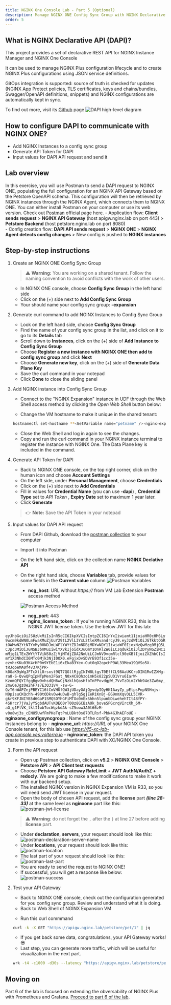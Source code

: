 ```yaml
---
title: NGINX One Console Lab - Part 5 (Optional)
description: Manage NGINX ONE Config Sync Group with NGINX Declarative API
order: 5
---
```


## What is NGINX Declarative API (DAPI)? 

This project provides a set of declarative REST API for NGINX Instance Manager and NGINX One Console

It can be used to manage NGINX Plus configuration lifecycle and to create NGINX Plus configurations using JSON service definitions.

GitOps integration is supported: source of truth is checked for updates (NGINX App Protect policies, TLS certificates, keys and chains/bundles, Swagger/OpenAPI definitions, snippets) and NGINX configurations are automatically kept in sync.

To find out more, visit its [Github](https://github.com/f5devcentral/NGINX-Declarative-API) page
![DAPI high-level diagram](media/part5-01.png)

## How to configure DAPI to communicate with NGINX ONE?

- Add NGINX Instances to a config sync group
- Generate API Token for DAPI
- Input values for DAPI API request and send it

## Lab overview

In this exercise, you will use Postman to send a DAPI request to NGINX ONE, populating the full configuration for an NGINX API Gateway based on the Petstore OpenAPI schema. 
This configuration will then be retrieved by NGINX instances through the NGINX Agent, which connects them to NGINX ONE. 
You can either install Postman on your computer or use its web version. Check out [Postman](https://www.postman.com/) official page here.
    - Application flow: **Client sends request** > **NGINX API Gateway** (host apigw.nginx.lab on port 443) > **Petstore Backend** (host petstore.nginx.lab on port 8080)  
    - Config creation flow: **DAPI API sends request** > **NGINX ONE** > **NGINX Agent detects config changes** > New config is pushed to **NGINX instances**
 
## Step-by-step instructions

1. Create an NGINX ONE Config Sync Group

    > :warning: **Warning:** You are working on a shared tenant. Follow the naming convention to avoid conflicts with the work of other users.
    - In NGINX ONE console, choose **Config Sync Group** in the left hand side
    - Click on the (+) side next to **Add Config Sync Group**
    - Your should name your config sync group: **<GetVariable name="petname" />-expansion**

1. Generate curl command to add NGINX Instances to Config Sync Group

    - Look on the left hand side, choose **Config Sync Group**
    - Find the name of your config sync group in the list, and click on it to go to its **Details** tab
    - Scroll down to **Instances**, click on the (+) side of **Add Instance to Config Sync Group**
    - Choose **Register a new instance with NGINX ONE then add to config sync group** and click **Next**
    - Choose **Generate new key**, click on the (+) side of **Generate Data Plane Key**
    - Save the curl command in your notepad
    - Click **Done** to close the sliding panel

1. Add NGINX instance into Config Sync Group
   
    - Connect to the "NGINX Expansion" instance in UDF through the Web Shell access method by clicking the *Open Web Shell* button below:

    <UDFComponent
        name="NGINX Expansion"
    />

    - Change the VM hostname to make it unique in the shared tenant: 
    ```bash
    hostnamectl set-hostname **<GetVariable name="petname" />-nginx-expansion**.
    ```
    - Close the Web Shell and log in again to see the changes.
    - Copy and run the curl command in your NGINX instance terminal to register the instance with NGINX One. The Data Plane key is included in the command.

1. Generate API Token for DAPI
    - Back to NGINX ONE console, on the top right corner, click on the human icon and choose **Account Settings** 
    - On the left side, under **Personal Management**, choose **Credentials** 
    - Click on the (+) side next to **Add Credentials**
    - Fill in values for **Credential Name** (you can use **<GetVariable name="petname" />-dapi**) , **Credential Type** set to *API Token* , **Expiry Date** set to maximum 1 year later.
    - Click **Generate**
    > :point_right: **Note:** Save the API Token in your notepad 

1. Input values for DAPI API request
    - From DAPI Github, download the [postman collection](https://raw.githubusercontent.com/f5devcentral/NGINX-Declarative-API/refs/heads/main/contrib/postman/NGINX%20Declarative%20API.postman_collection.json) to your computer
    - Import it into Postman
    - On the left hand side, click on the collection name **NGINX Declative API**
    - On the right hand side, choose **Variables** tab, provide values for some fields in the **Current value** column
        ![Postman Variables](media/part5-02.png)
        - **ncg_host**: URL without *https://* from VM Lab Extension **Postman** access method
        
        ![Postman Access Method](media/part5-03.png)
        - **ncg_port**: 443
        - **nginx_license_token** : If you're running NGINX R33, this is the NGINX JWT license token. Use the below JWT for this lab:

`eyJhbGciOiJSUzUxMiIsInR5cCI6IkpXVCIsImtpZCI6InYxIiwiamt1IjoiaHR0cHM6Ly9wcm9kdWN0LmFwaXMuZjUuY29tL2VlL3YxL2tleXMvandrcyJ9.eyJzdWIiOiJGTkktOGRiOWMwN2YtNTYxMy00NDJmLWFlYWYtZDJmNDBjMDYwNDY1IiwiaWF0IjoxNzQwMzg0MjQ5LCJpc3MiOiJGNSBJbmMuIiwiYXVkIjoidXJuOmY1OnRlZW0iLCJqdGkiOiJlZDYyNGZiMC1mMjg1LTExZWYtYTViNS0zZjVjMTdjZDA2NmUiLCJmNV9vcmRlcl90eXBlIjoiZXZhbCIsImY1X3NhdCI6MTc0Mjk3NjI0OX0.eFgjxDvSDVrE93f1cc35e-ezvhcKKu03K4rHP0m9YEbE1i6xEkaB3Yex-Out0qO2opcHP9WL33Meu19QVSo5X-tRJqoeMA0f4v37KjPR-k0GaK9yWgJFTcXtL8rsxst9QT7QGllRjgIkIW8LtgsT0EffCL98AaUKCroDIN1RwIZXMg-ra8-S-QvwQPqIpNTpMen2FGat_N0x4C8QhzoimH5x822pSUD1Vru6IarW-KzomQFQYIfgqBgw9vhsdQH6wCjNzklhQasHfbTnPPovdgpW_7VvTzOim2Yhb94e3Zw6my_2mwOeJgzOe2hF7s7E3Q31V4_-sw-G-QzT6nWAPZejPBEYC16tCmVHUfQW3jUDayGAjQyvdpIQyHK1AayZy_pEtpsPnpNSHnjv-N9pisuCKQchh-490tODkvOw4uDwB-ghlg5gjEeR1KnBj-EG9nmXqvOLL5CVR-gkr9XFJNIYB5d6GaP1SMQSOYhGFiMTOo0mExShhn5lpunbDiwehehTIt48fPY-4SKrcr7jVaJyYSgbdAUTvKOE60rT00z8GCBzAOk_boveSPGcrqVIrcXh_6M-aG_g1FlVK_lklI1wbTocWqzkdAk-sZ5uww3A0t66zM-v0o8wj3s_cENU5UwfFmPKeTqtPnLUBkt0s87OTLRsf-PbN4GJhAEFoUE`
        - **nginxone_configsyncgroup** : Name of the config sync group your NGINX Instances belong to
        - **nginxone_url**: *https://URL*  of your NGINX One Console tenant, for this lab use *https://f5-xc-lab-app.console.ves.volterra.io*
        - **nginxone_token**: the DAPI API token you create in previous step to authenticate DAPI with XC/NGINX One Console. 

1. Form the API request
    - Open up Postman collection, click on **v5.2** > **NGINX ONE Console** > **Petstore API** > **API Client test requests**
    - Choose **Petstore API Gateway RateLimit + JWT AuthN/AuthZ + redocly**. 
    We are going to make a few modifications to make it work with our backend setup.
    - The installed NGINX version in NGINX Expansion VM is R33, so you will need send JWT license in your request.
    - Open the body of chosen API request, add the **license** part ***(line 28-33)*** at the same level as **nginxone** part like this:
    ![postman-jwt-license](media/part5-04.png)
    >:warning: **Warning**: do not forget the `,` after the `}` at line 27 before adding **license** part.
    - Under **declaration**, **servers**, your request should look like this:
    ![postman-declaration-server-name](media/part5-05.png)
    - Under **locations**, your request should look like this:
    ![postman-location](media/part5-06.png)
    - The last part of your request should look like this:
    ![postman-last-part](media/part5-07.png)
    - You are ready to send the request to NGINX ONE!
    - If successful, you will get a response like below:
    ![postman-success](media/part5-08.png)

1. Test your API Gateway
    - Back to NGINX ONE console, check out the configuration generated for you config sync group.
    Review and understand what it is doing.
    - Back to Web Shell of NGINX Expansion VM

    <UDFComponent
        name="NGINX Expansion"
    />

    - Run this curl commmand
    ```bash
    curl -k -X GET "https://apigw.nginx.lab/petstore/pet/1" | jq
    ```
    - If you get back some data, congratulations, your API Gateway works! :sunglasses:
    - Last step, you can generate more traffic, which will be useful for visualization in the next part.
    ```bash
    wrk -t4 -c1000 -d30s --latency "https://apigw.nginx.lab/petstore/pet/1"
    ```

## Moving on
Part 6 of the lab is focused on extending the obversability of NGINX Plus with Prometheus and Grafana.
[Proceed to part 6 of the lab](./nginx-one-6.mdx).
